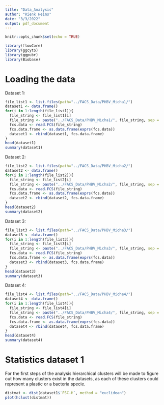 ```yaml
---
title: "Data_Analysis"
author: "Rienk Heins"
date: "3/3/2022"
output: pdf_document
---
```


```r
knitr::opts_chunk$set(echo = TRUE)
```

```r
library(flowCore)
library(ggcyto)
library(ggpubr)
library(Biobase)
```

# Loading the data

Dataset 1:

```r
file_list1 <- list.files(path="../FACS_Data/PHBV_Micha1/")
dataset1 <- data.frame()
for(i in 1:length(file_list1)){
  file_string <- file_list1[i]
  file_string <- paste("../FACS_Data/PHBV_Micha1/", file_string, sep = "")
  fcs.data <- read.FCS(file_string)
  fcs.data.frame <- as.data.frame(exprs(fcs.data)) 
  dataset1 <- rbind(dataset1, fcs.data.frame)
}
head(dataset1)
summary(dataset1)
```

Dataset 2:

```r
file_list2 <- list.files(path="../FACS_Data/PHBV_Micha2/")
dataset2 <- data.frame()
for(i in 1:length(file_list2)){
  file_string <- file_list2[i]
  file_string <- paste("../FACS_Data/PHBV_Micha2/", file_string, sep = "")
  fcs.data <- read.FCS(file_string)
  fcs.data.frame <- as.data.frame(exprs(fcs.data)) 
  dataset2 <- rbind(dataset2, fcs.data.frame)
}
head(dataset2)
summary(dataset2)
```

Dataset 3:

```r
file_list3 <- list.files(path="../FACS_Data/PHBV_Micha3/")
dataset3 <- data.frame()
for(i in 1:length(file_list3)){
  file_string <- file_list3[i]
  file_string <- paste("../FACS_Data/PHBV_Micha3/", file_string, sep = "")
  fcs.data <- read.FCS(file_string)
  fcs.data.frame <- as.data.frame(exprs(fcs.data)) 
  dataset3 <- rbind(dataset3, fcs.data.frame)
}
head(dataset3)
summary(dataset3)
```

Dataset 4:

```r
file_list4 <- list.files(path="../FACS_Data/PHBV_Micha4/")
dataset4 <- data.frame()
for(i in 1:length(file_list4)){
  file_string <- file_list4[i]
  file_string <- paste("../FACS_Data/PHBV_Micha4/", file_string, sep = "")
  fcs.data <- read.FCS(file_string)
  fcs.data.frame <- as.data.frame(exprs(fcs.data)) 
  dataset4 <- rbind(dataset4, fcs.data.frame)
}
head(dataset4)
summary(dataset4)
```

# Statistics dataset 1

For the first steps of the analysis hierarchical clusters will be made to figure out how many clusters exist in the datasets, as each of these clusters could represent a plastic or a bacteria specie. 

```r
distmat <- dist(dataset1$`FSC-H`, method = "euclidean")
plot(hclust(distmat))
```

